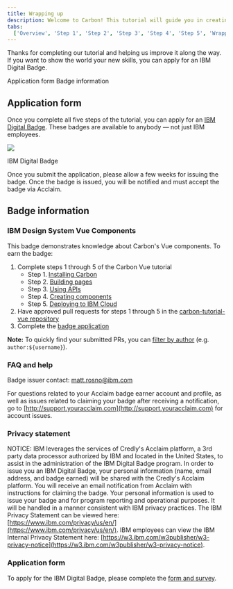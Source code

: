 ```yaml
---
title: Wrapping up
description: Welcome to Carbon! This tutorial will guide you in creating a Vue app with the Carbon Design System.
tabs:
  ['Overview', 'Step 1', 'Step 2', 'Step 3', 'Step 4', 'Step 5', 'Wrapping up']
---
```


<PageDescription>

Thanks for completing our tutorial and helping us improve it along the way. If you want to show the world your new skills, you can apply for an IBM Digital Badge.

</PageDescription>

<AnchorLinks>

<AnchorLink>Application form</AnchorLink>
<AnchorLink>Badge information</AnchorLink>

</AnchorLinks>

## Application form

Once you complete all five steps of the tutorial, you can apply for an [IBM Digital Badge](https://www.surveygizmo.com/s3/5215482/IBM-Carbon-Design-System-Developer-Essentials-Vue-v2). These badges are available to anybody — not just IBM employees.

<Row>
<Column colLg={8}>

![](/images/carbon-badge-vue.jpg)

<Caption>IBM Digital Badge</Caption>

</Column>
</Row>

Once you submit the application, please allow a few weeks for issuing the badge. Once the badge is issued, you will be notified and must accept the badge via Acclaim.

## Badge information

### IBM Design System Vue Components

This badge demonstrates knowledge about Carbon's Vue components. To earn the badge:

1. Complete steps 1 through 5 of the Carbon Vue tutorial
   - Step 1. [Installing Carbon](/tutorial/vue/step-1)
   - Step 2. [Building pages](/tutorial/vue/step-2)
   - Step 3. [Using APIs](/tutorial/vue/step-3)
   - Step 4. [Creating components](/tutorial/vue/step-4)
   - Step 5. [Deploying to IBM Cloud](/tutorial/vue/step-5)
2. Have approved pull requests for steps 1 through 5 in the [carbon-tutorial-vue repository](https://github.com/carbon-design-system/carbon-tutorial-vue)
3. Complete the [badge application](https://www.surveygizmo.com/s3/5215482/IBM-Carbon-Design-System-Developer-Essentials-Vue-v2)

<InlineNotification>

**Note:** To quickly find your submitted PRs, you can [filter by author](https://github.com/carbon-design-system/carbon-tutorial/pulls?utf8=%E2%9C%93&q=author%3Ausername) (e.g. `author:${username}`).

</InlineNotification>

### FAQ and help

Badge issuer contact: matt.rosno@ibm.com

For questions related to your Acclaim badge earner account and profile, as well as issues related to claiming your badge after receiving a notification, go to [http://support.youracclaim.com](http://support.youracclaim.com) for account issues.

### Privacy statement

NOTICE: IBM leverages the services of Credly's Acclaim platform, a 3rd party data processor authorized by IBM and located in the United States, to assist in the administration of the IBM Digital Badge program. In order to issue you an IBM Digital Badge, your personal information (name, email address, and badge earned) will be shared with the Credly's Acclaim platform. You will receive an email notification from Acclaim with instructions for claiming the badge. Your personal information is used to issue your badge and for program reporting and operational purposes. It will be handled in a manner consistent with IBM privacy practices. The IBM Privacy Statement can be viewed here: [https://www.ibm.com/privacy/us/en/](https://www.ibm.com/privacy/us/en/). IBM employees can view the IBM Internal Privacy Statement here: [https://w3.ibm.com/w3publisher/w3-privacy-notice](https://w3.ibm.com/w3publisher/w3-privacy-notice).

### Application form

To apply for the IBM Digital Badge, please complete the [form and survey](https://www.surveygizmo.com/s3/5215482/IBM-Carbon-Design-System-Developer-Essentials-Vue-v2).
